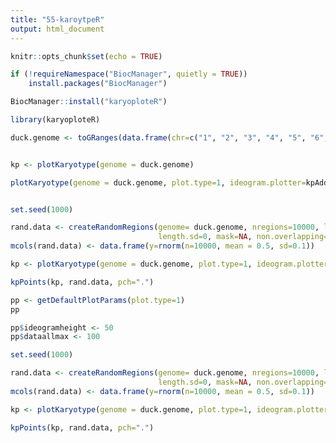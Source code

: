 ```yaml
---
title: "55-karoytpeR"
output: html_document
---
```


```r
knitr::opts_chunk$set(echo = TRUE)
```


```r
if (!requireNamespace("BiocManager", quietly = TRUE))
    install.packages("BiocManager")

BiocManager::install("karyoploteR")
```

```r
library(karyoploteR)

```









```r

duck.genome <- toGRanges(data.frame(chr=c("1", "2", "3", "4", "5", "6", "7", "8", "9", "10", "11", "12", "13", "14", "15", "16", "17", "18" ), start=c(1, 1, 1, 1, 1, 1, 1, 1, 1, 1, 1, 1, 1, 1, 1, 1, 1, 1 ), end=c(89643857,	69596280,	57743597, 65288255, 67248332, 61759565, 43120122, 61151155, 38581958, 53961475, 51449921, 50438331, 44396874, 45393038, 47938513, 31980953, 34923512,	27737463)))


kp <- plotKaryotype(genome = duck.genome)
```


```r

plotKaryotype(genome = duck.genome, plot.type=1, ideogram.plotter=kpAddCytobands, labels.plotter=kpAddChromosomeNames, chromosomes="auto", zoom=NULL, cytobands=NULL, plot.params=NULL, use.cache=TRUE, main=NULL)



```



```r
set.seed(1000)

rand.data <- createRandomRegions(genome= duck.genome, nregions=10000, length.mean=1, 
                                 length.sd=0, mask=NA, non.overlapping=TRUE)
mcols(rand.data) <- data.frame(y=rnorm(n=10000, mean = 0.5, sd=0.1))

kp <- plotKaryotype(genome = duck.genome, plot.type=1, ideogram.plotter=kpAddCytobands, labels.plotter=kpAddChromosomeNames, chromosomes="auto", zoom=NULL, cytobands=NULL, plot.params=NULL, use.cache=TRUE, main=NULL)

kpPoints(kp, rand.data, pch=".")
```


```r
pp <- getDefaultPlotParams(plot.type=1)
pp

```


```r
pp$ideogramheight <- 50
pp$dataallmax <- 100
```


```r
set.seed(1000)

rand.data <- createRandomRegions(genome= duck.genome, nregions=10000, length.mean=1, 
                                 length.sd=0, mask=NA, non.overlapping=TRUE)
mcols(rand.data) <- data.frame(y=rnorm(n=10000, mean = 0.5, sd=0.1))

kp <- plotKaryotype(genome = duck.genome, plot.type=1, ideogram.plotter=kpAddCytobands, labels.plotter=kpAddChromosomeNames, chromosomes="auto", zoom=NULL, cytobands=NULL, plot.params=pp, use.cache=TRUE, main=NULL)

kpPoints(kp, rand.data, pch=".")
```
